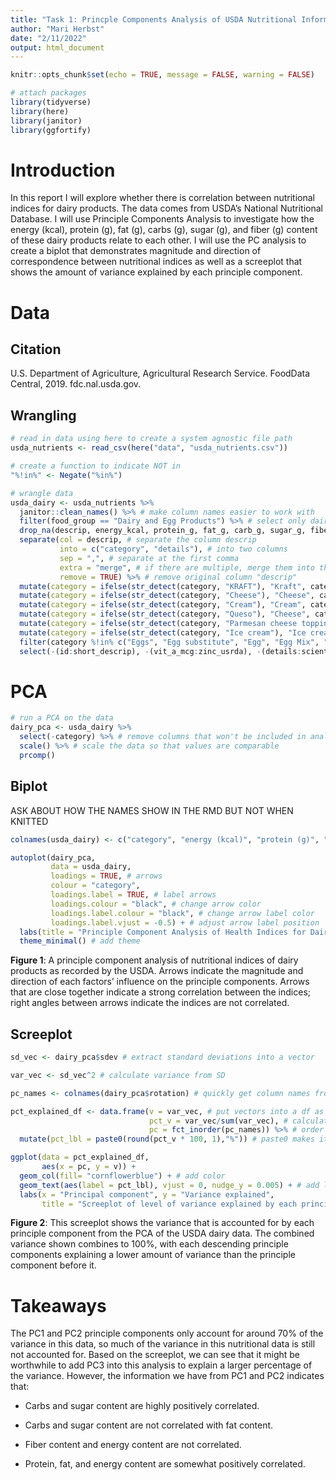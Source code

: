 ```yaml
---
title: "Task 1: Princple Components Analysis of USDA Nutritional Information for Dairy Products"
author: "Mari Herbst"
date: "2/11/2022"
output: html_document
---
```


```r
knitr::opts_chunk$set(echo = TRUE, message = FALSE, warning = FALSE)

# attach packages
library(tidyverse)
library(here)
library(janitor)
library(ggfortify)
```

# Introduction

In this report I will explore whether there is correlation between nutritional indices for dairy products. The data comes from USDA's National Nutritional Database. I will use Principle Components Analysis to investigate how the energy (kcal), protein (g), fat (g), carbs (g), sugar (g), and fiber (g) content of these dairy products relate to each other. I will use the PC analysis to create a biplot that demonstrates magnitude and direction of correspondence between nutritional indices as well as a screeplot that shows the amount of variance explained by each principle component.

# Data

## Citation

U.S. Department of Agriculture, Agricultural Research Service. FoodData Central, 2019. fdc.nal.usda.gov.

## Wrangling
```r
# read in data using here to create a system agnostic file path
usda_nutrients <- read_csv(here("data", "usda_nutrients.csv"))
```

```r
# create a function to indicate NOT in
"%!in%" <- Negate("%in%")
```


```r
# wrangle data
usda_dairy <- usda_nutrients %>%
  janitor::clean_names() %>% # make column names easier to work with
  filter(food_group == "Dairy and Egg Products") %>% # select only dairy and egg data
  drop_na(descrip, energy_kcal, protein_g, fat_g, carb_g, sugar_g, fiber_g) %>% # drop NA values in columns that will be analyzed
  separate(col = descrip, # separate the column descrip
           into = c("category", "details"), # into two columns
           sep = ",", # separate at the first comma
           extra = "merge", # if there are multiple, merge them into the second column
           remove = TRUE) %>% # remove original column "descrip"
  mutate(category = ifelse(str_detect(category, "KRAFT"), "Kraft", category)) %>% # replace category observations that contain the brand name Kraft with just "Kraft"
  mutate(category = ifelse(str_detect(category, "Cheese"), "Cheese", category)) %>% # replace observations that contain the word cheese with simply "Cheese"
  mutate(category = ifelse(str_detect(category, "Cream"), "Cream", category)) %>% # same for cream with "cream"
  mutate(category = ifelse(str_detect(category, "Queso"), "Cheese", category)) %>% # and queso with "cheese"
  mutate(category = ifelse(str_detect(category, "Parmesan cheese topping"), "Cheese", category)) %>% # and Parmesan topping with "cheese"
  mutate(category = ifelse(str_detect(category, "Ice cream"), "Ice cream", category)) %>% # and ice cream with "ice cream"
  filter(category %!in% c("Eggs", "Egg substitute", "Egg", "Egg Mix", "Protein supplement", "Sour dressing", "USDA Commodity", "Nutritional supplement for people with diabetes", "Reddi Wip Fat Free Whipped Topping")) %>% # remove observations from some categories
  select(-(id:short_descrip), -(vit_a_mcg:zinc_usrda), -(details:scientific_name)) # remove irrelevant columns
```

# PCA

```r
# run a PCA on the data
dairy_pca <- usda_dairy %>%
  select(-category) %>% # remove columns that won't be included in analysis
  scale() %>% # scale the data so that values are comparable
  prcomp()
```

## Biplot

ASK ABOUT HOW THE NAMES SHOW IN THE RMD BUT NOT WHEN KNITTED

```r
colnames(usda_dairy) <- c("category", "energy (kcal)", "protein (g)", "fat (g)", "carbs (g)", "sugar (g)", "fiber (g)")
```


```r
autoplot(dairy_pca,
         data = usda_dairy,
         loadings = TRUE, # arrows
         colour = "category",
         loadings.label = TRUE, # label arrows
         loadings.colour = "black", # change arrow color
         loadings.label.colour = "black", # change arrow label color
         loadings.label.vjust = -0.5) + # adjust arrow label position
  labs(title = "Principle Component Analysis of Health Indices for Dairy Products") + # add figure title
  theme_minimal() # add theme
```

**Figure 1**: A principle component analysis of nutritional indices of dairy products as recorded by the USDA. Arrows indicate the magnitude and direction of each factors' influence on the principle components. Arrows that are close together indicate a strong correlation between the indices; right angles between arrows indicate the indices are not correlated.

## Screeplot

```r
sd_vec <- dairy_pca$sdev # extract standard deviations into a vector

var_vec <- sd_vec^2 # calculate variance from SD

pc_names <- colnames(dairy_pca$rotation) # quickly get column names from pca object

pct_explained_df <- data.frame(v = var_vec, # put vectors into a df as column values
                               pct_v = var_vec/sum(var_vec), # calculate percentages of variance by PC
                               pc = fct_inorder(pc_names)) %>% # order the percentages
  mutate(pct_lbl = paste0(round(pct_v * 100, 1),"%")) # paste0 makes it so there are no spaces between the value and the percent sign

ggplot(data = pct_explained_df,
       aes(x = pc, y = v)) +
  geom_col(fill= "cornflowerblue") + # add color
  geom_text(aes(label = pct_lbl), vjust = 0, nudge_y = 0.005) + # add labels with % variance explained by each one
  labs(x = "Principal component", y = "Variance explained",
       title = "Screeplot of level of variance explained by each principle component")
```


**Figure 2**: This screeplot shows the variance that is accounted for by each principle component from the PCA of the USDA dairy data. The combined variance shown combines to 100%, with each descending principle components explaining a lower amount of variance than the principle component before it.

# Takeaways

The PC1 and PC2 principle components only account for around 70% of the variance in this data, so much of the variance in this nutritional data is still not accounted for. Based on the screeplot, we can see that it might be worthwhile to add PC3 into this analysis to explain a larger percentage of the variance. However, the information we have from PC1 and PC2 indicates that:

- Carbs and sugar content are highly positively correlated.

- Carbs and sugar content are not correlated with fat content.

- Fiber content and energy content are not correlated.

- Protein, fat, and energy content are somewhat positively correlated.
